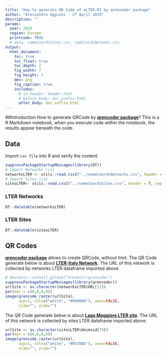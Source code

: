 ```yaml
---
title: "How to generate QR Code of eLTER-RI by qrencoder package"
author: "Alessandro Oggioni - 27 April 2019"
description: ""
params:
  year: 2019
  region: Europe
  printcode: TRUE
  # data: nameCoordsSites.csv, namCoordsNetwoks.csv
output:
  html_document:  
    toc: true  
    toc_float: true
    toc_depth: 2
    fig_width: 7
    fig_height: 5
    dev: png
    fig_caption: true
    includes:
      # in_header: header.html
      # before_body: doc_prefix.html
      after_body: doc_suffix.html
---
```



##Introduction
How to generate QRCode by [**qrencoder package**](https://github.com/hrbrmstr/qrencoder)?
This is a R Markdown notebook, when you execute code within the notebook, the results appear beneath the code.

## Data
Import `csv file` into R and verify the content.
```r
suppressPackageStartupMessages(library(DT))
# Import Networks list
networksLTER <- utils::read.csv2("../nameCoordsNetworks.csv", header = T, sep = ",")
# Import Sites list
sitesLTER<- utils::read.csv2("../nameCoordsSites.csv", header = T, sep = ";")
```

### LTER Networks
```r
DT::datatable(networksLTER)
```

### LTER Sites
```r
DT::datatable(sitesLTER)
```

## QR Codes
[**qrencoder package**](https://github.com/hrbrmstr/qrencoder) allows to create QRCode, without limit.
The QR Code generate below is about [**LTER-Italy Network**](https://deims.org/f30007c4-8a6e-4f11-ab87-569db54638fe). The URL of this network is collected by networks LTER dataframe imported above.

```r
# devtools::install_github("hrbrmstr/qrencoder")
suppressPackageStartupMessages(library(qrencoder))
urlSite <- as.character(networksLTER$URL[12])
par(mar = c(0,0,0,0))
image(qrencode_raster(urlSite), 
      asp=1, col=c("white", "#000000"), axes=FALSE, 
      xlab="", ylab="")
```

The QR Code generate below is about [**Lago Maggiore LTER site**](https://deims.org/f30007c4-8a6e-4f11-ab87-569db54638fe). The URL of this network is collected by sites LTER dataframe imported above.
```r
urlSite <- as.character(sitesLTER$deimsid[79])
par(mar = c(0,0,0,0))
image(qrencode_raster(urlSite), 
      asp=1, col=c("white", "#0578BE"), axes=FALSE, 
      xlab="", ylab="")
```